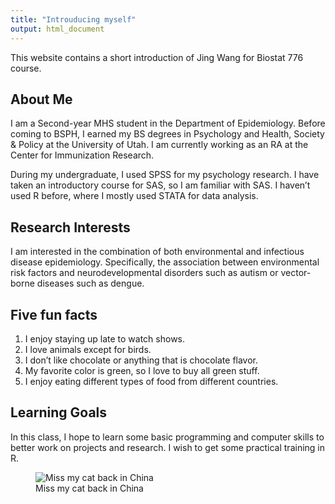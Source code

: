 ```yaml
---
title: "Introuducing myself"
output: html_document
---
```

This website contains a short introduction of Jing Wang for Biostat 776 course.

## About Me
I am a Second-year MHS student in the Department of Epidemiology. Before coming to BSPH, I earned my BS degrees in Psychology and Health, Society & Policy at the University of Utah. I am currently working as an RA at the Center for Immunization Research.

During my undergraduate, I used SPSS for my psychology research. I have taken an introductory course for SAS, so I am familiar with SAS. I haven't used R before, where I mostly used STATA for data analysis.

## Research Interests 
I am interested in the combination of both environmental and infectious disease epidemiology. Specifically, the association between environmental risk factors and neurodevelopmental disorders such as autism or vector-borne diseases such as dengue. 

## Five fun facts
1. I enjoy staying up late to watch shows.
2. I love animals except for birds. 
3. I don't like chocolate or anything that is chocolate flavor.
4. My favorite color is green, so I love to buy all green stuff.
5. I enjoy eating different types of food from different countries.

## Learning Goals
In this class, I hope to learn some basic programming and computer skills to better work on projects and research. I wish to get some practical training in R.

![Miss my cat back in China](/Users/jing.w/Desktop/Master/Fall 2022/Term 1/Stats computing/project 0/biostats776-Jing-Wang/IMG_8979.JPG)
